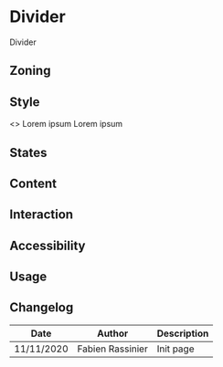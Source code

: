 
<Meta title="Components/Divider" />

# Divider

Divider

## Zoning

## Style

<Preview>
	<Story name="default">
		<>
			Lorem ipsum
			<Divider />
			Lorem ipsum
		</>
	</Story>
</Preview>

## States

## Content

## Interaction

## Accessibility

## Usage

## Changelog

| Date       | Author           | Description |
| ---------- | ---------------- | ----------- |
| 11/11/2020 | Fabien Rassinier | Init page   |
